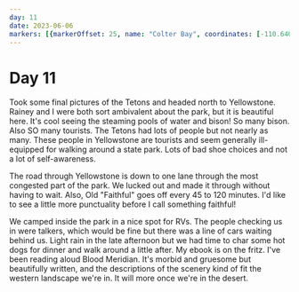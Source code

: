 ```yaml
---
day: 11
date: 2023-06-06
markers: [{markerOffset: 25, name: "Colter Bay", coordinates: [-110.6408, 43.9047]},{markerOffset: -15, name: "Yellowstone", coordinates: [-110.5885, 44.4280]}]
---
```

# Day 11

Took some final pictures of the Tetons and headed north to Yellowstone. Rainey and I were both sort ambivalent about the park, but it is beautiful here. It's cool seeing the steaming pools of water and bison! So many bison. Also SO many tourists. The Tetons had lots of people but not nearly as many. These people in Yellowstone are tourists and seem generally ill-equipped for walking around a state park. Lots of bad shoe choices and not a lot of self-awareness.

The road through Yellowstone is down to one lane through the most congested part of the park. We lucked out and made it through without having to wait. Also, Old "Faithful" goes off every 45 to 120 minutes. I'd like to see a little more punctuality before I call something faithful!

We camped inside the park in a nice spot for RVs. The people checking us in were talkers, which would be fine but there was a line of cars waiting behind us. Light rain in the late afternoon but we had time to char some hot dogs for dinner and walk around a little after. My ebook is on the fritz. I've been reading aloud Blood Meridian. It's morbid and gruesome but beautifully written, and the descriptions of the scenery kind of fit the western landscape we're in. It will more once we're in the desert.
